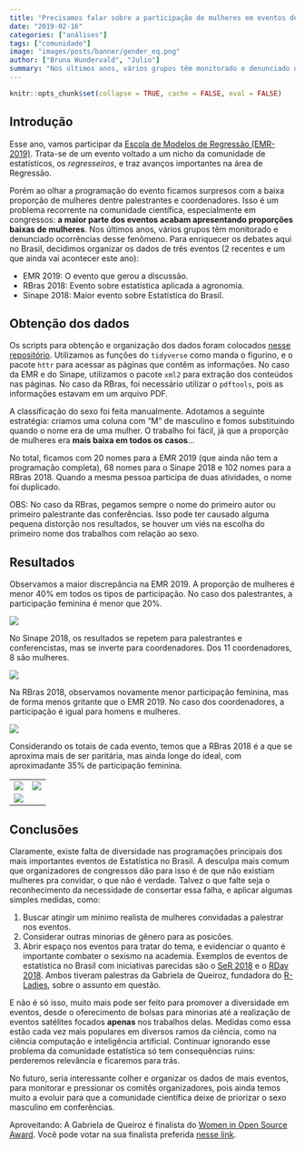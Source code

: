 ```yaml
---
title: "Precisamos falar sobre a participação de mulheres em eventos de estatística"
date: "2019-02-16"
categories: ["análises"]
tags: ["comunidade"]
image: "images/posts/banner/gender_eq.png"
author: ["Bruna Wundervald", "Julio"]
summary: "Nos últimos anos, vários grupos têm monitorado e denunciado ocorrências desse fenômeno na comunidade científica. Para enriquecer os debates aqui no Brasil, decidimos organizar os dados de três eventos recentes de estatística."
---
```


```r
knitr::opts_chunk$set(collapse = TRUE, cache = FALSE, eval = FALSE)
```

## Introdução

Esse ano, vamos participar da 
[Escola de Modelos de Regressão (EMR-2019)](https://elo.iweventos.com.br/evento/escoladeregressao2019/home). 
Trata-se de um evento voltado a um nicho da comunidade de estatísticos,
os *regresseiros*, e traz avanços importantes na área de Regressão. 

Porém ao olhar a programação do evento ficamos surpresos com a baixa proporção de mulheres dentre palestrantes e coordenadores. Isso é um problema recorrente na comunidade científica, especialmente em congressos: **a maior parte dos eventos acabam apresentando proporções baixas de mulheres**. Nos últimos 
anos, vários grupos têm monitorado e denunciado ocorrências desse fenômeno. 
Para enriquecer os debates aqui no Brasil, decidimos organizar os dados 
de três eventos (2 recentes e um que ainda vai acontecer este ano):

- EMR 2019: O evento que gerou a discussão.
- RBras 2018: Evento sobre estatística aplicada a agronomia.
- Sinape 2018: Maior evento sobre Estatística do Brasil.

## Obtenção dos dados

Os scripts para obtenção e organização dos dados foram colocados [nesse repositório](https://github.com/brunaw/eventos_stats_brasil/tree/master/code). 
Utilizamos as funções do `tidyverse` como manda o figurino, e o 
pacote `httr` para acessar as páginas que contêm as informações. 
No caso da EMR e do Sinape, utilizamos o pacote `xml2` para extração 
dos conteúdos nas páginas. No caso da RBras, foi necessário utilizar 
o `pdftools`, pois as informações estavam em um arquivo PDF.

A classificação do sexo foi feita manualmente. Adotamos a seguinte 
estratégia: criamos uma coluna com "M" de masculino e fomos substituindo
quando o nome era de uma mulher. O trabalho foi fácil, já que a proporção
de mulheres era **mais baixa em todos os casos**...

No total, ficamos com 20 nomes para a EMR 2019 (que ainda não tem a programação 
completa), 68 nomes para o Sinape 2018 e 102 nomes para a RBras 2018. 
Quando a mesma pessoa participa de duas atividades, o nome foi duplicado.

OBS: No caso da RBras, pegamos sempre o nome do primeiro autor ou primeiro palestrante das conferências. Isso pode ter causado alguma pequena distorção nos resultados, se houver um viés na escolha do primeiro nome dos trabalhos com relação ao sexo.

## Resultados

Observamos a maior discrepância na EMR 2019. A proporção de mulheres é menor 40% em todos os tipos de participação. No caso dos palestrantes, a participação feminina é menor que 20%. 

![](https://raw.githubusercontent.com/brunaw/eventos_stats_brasil/master/img/emr_2019_part_1.png)

No Sinape 2018, os resultados se repetem para palestrantes e conferencistas, mas se inverte para coordenadores. Dos 11 coordenadores, 8 são mulheres.

![](https://raw.githubusercontent.com/brunaw/eventos_stats_brasil/master/img/sinape_2018_part_1.png)

Na RBras 2018, observamos novamente menor participação feminina, mas de forma menos gritante que o EMR 2019. No caso dos coordenadores, a participação é igual para homens e mulheres.

![](https://raw.githubusercontent.com/brunaw/eventos_stats_brasil/master/img/rbras_2018_part_1.png)

Considerando os totais de cada evento, temos que a RBras 2018 é a que se aproxima mais de ser paritária, mas ainda longe do ideal, com aproximadante 35% de participação feminina. 

<table>
<tr style="border-image-width:0px">
<td><img src="https://raw.githubusercontent.com/brunaw/eventos_stats_brasil/master/img/emr_2019_1.png"/></td>
<td><img src="https://raw.githubusercontent.com/brunaw/eventos_stats_brasil/master/img/sinape_2018_1.png"/></td>
</tr>
<tr>
<td colspan=2><img src="https://raw.githubusercontent.com/brunaw/eventos_stats_brasil/master/img/rbras_2018_1.png" style="max-height:300px"/></td>
</tr>
</table>

## Conclusões

Claramente, existe falta de diversidade nas programações principais 
dos mais importantes eventos de Estatística no Brasil. A desculpa mais
comum que organizadores de congressos dão para isso é de que não existiam
mulheres pra convidar, o que não é verdade. Talvez o que falte seja 
o reconhecimento da necessidade de consertar essa falha, e aplicar
algumas simples medidas, como:

1. Buscar atingir um mínimo realista de mulheres convidadas a palestrar nos
eventos. 
2. Considerar outras minorias de gênero para as posicões. 
3. Abrir espaço nos eventos para tratar do tema, e evidenciar o quanto
é importante combater o sexismo na academia. Exemplos de 
eventos de estatística no Brasil com iniciativas parecidas são o
[SeR 2018](https://ser2018.weebly.com/) e o [RDay 2018](http://rday.leg.ufpr.br/).
Ambos tiveram palestras da Gabriela de Queiroz, fundadora
do [R-Ladies](http://rladies.org), sobre o assunto em questão. 

E não é só isso, muito mais pode ser feito para promover a diversidade
em eventos, desde o oferecimento de bolsas para minorias até a 
realização de eventos satélites focados **apenas** nos trabalhos 
delas. Medidas como essa estão cada vez mais populares em diversos
ramos da ciência, como na ciência computação e inteligência artificial.
Continuar ignorando esse problema da
comunidade estatística só tem consequências ruins: perderemos 
relevância e ficaremos para trás.

No futuro, seria interessante colher e organizar os dados 
de mais eventos, para monitorar e pressionar os comitês organizadores, pois
ainda temos muito a evoluir para que a comunidade científica deixe de 
priorizar o sexo masculino em conferências.

Aproveitando: A Gabriela de Queiroz é finalista do [Women in Open Source Award](https://www.redhat.com/en/about/women-in-open-source). Você pode votar na sua finalista preferida [nesse link](https://www.redhat.com/en/about/women-in-open-source).
